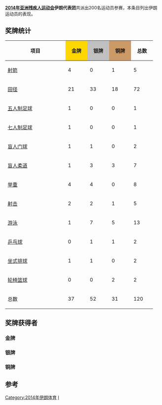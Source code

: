{{unreferenced|time=2014-10-24T11:56:21+00:00}}
{{Infobox Country Asian Games
|NPC=IRI
|year=2014
|edition=残疾人
|competitors= 200
|sports= 16
|flagbearer= Shahabeddin Bassamtabar　　　
|gold=37
|silver=52
|bronze=31
|total=120
|rank=4
}}

'''[[2014年亚洲残疾人运动会|2014年亚洲残疾人运动会]]伊朗代表团'''共派出200名运动员参赛，本条目列出伊朗运动员的表现。

==奖牌统计==
{| class="wikitable sortable" style="text-align:center;"
! width=180|项目
!scope="col" style="background:gold; width:55px;"|金牌
!scope="col" style="background:silver; width:55px;"|银牌
!scope="col" style="background:#cc9966; width:55px;"|铜牌
! width=55|总数
|-
|align=left|[[2014年亚洲残疾人运动会射箭比赛|射箭]] || 4 ||0 || 1 || 5
|-
|align=left|[[2014年亚洲残疾人运动会田径比赛|田径]] || 21 || 33 || 18 || 72
|-
|align=left|[[2014年亚洲残疾人运动会轮椅篮球比赛|五人制足球]] || 1 || 0 ||0 || 1
|-
|align=left|[[2014年亚洲残疾人运动会七人制足球比赛|七人制足球]] || 1 ||0  ||0 || 1
|-
|align=left|[[2014年亚洲残疾人运动会盲人门球比赛|盲人门球]] || 1 || 1 || 0|| 2
|-
|align=left|[[2014年亚洲残疾人运动会盲人柔道比赛|盲人柔道]] || 1 || 3 || 3 || 7
|-
|align=left|[[2014年亚洲残疾人运动会举重比赛|举重]] || 4 || 4 || 0 || 8
|-
|align=left|[[2014年亚洲残疾人运动会射击比赛|射击]] || 2 || 2 || 1 || 5
|-
|align=left|[[2014年亚洲残疾人运动会游泳比赛|游泳]] || 1 || 7 || 5 || 13
|-
|align=left|[[2014年亚洲残疾人运动会乒乓球比赛|乒乓球]] || 0|| 1 || 1 || 2
|-
|align=left|[[2014年亚洲残疾人运动会坐式排球比赛|坐式排球]] || 1 || 1 ||0 || 2
|-
|align=left|[[2014年亚洲残疾人运动会轮椅篮球比赛|轮椅篮球]]||0 ||0 || 2 || 2
|-class="sortbottom"
! 总数 || 37 || 52 || 31 || 120
|}
==奖牌获得者==
===金牌===


===银牌===

===铜牌===


==参考==
<references />

{{2014年亚洲残疾人运动会代表团}}

[[Category:2014年伊朗体育|Category:2014年伊朗体育]]
[[Category:2014年亚洲残疾人运动会|I]]